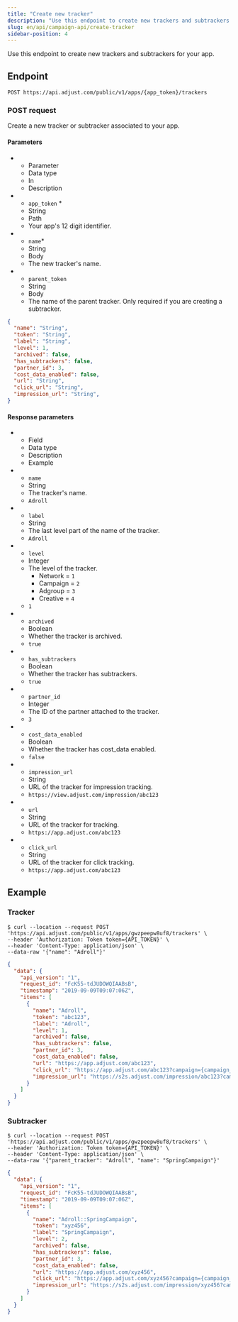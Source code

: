 ```yaml
---
title: "Create new tracker"
description: "Use this endpoint to create new trackers and subtrackers for your app."
slug: en/api/campaign-api/create-tracker
sidebar-position: 4
---
```


Use this endpoint to create new trackers and subtrackers for your app.

## Endpoint

```http "{app_token}/trackers"
POST https://api.adjust.com/public/v1/apps/{app_token}/trackers
```

### POST request

Create a new tracker or subtracker associated to your app.

#### Parameters

<ListTable>

* - Parameter
   - Data type
   - In
   - Description
* - `app_token` *
   - String
   - Path
   - Your app's 12 digit identifier.
* - `name`*
   - String
   - Body
   - The new tracker's name.
* - `parent_token`
   - String
   - Body
   - The name of the parent tracker. Only required if you are creating a subtracker.

</ListTable>

``` json
{
  "name": "String",
  "token": "String",
  "label": "String",
  "level": 1,
  "archived": false,
  "has_subtrackers": false,
  "partner_id": 3,
  "cost_data_enabled": false,
  "url": "String",
  "click_url": "String",
  "impression_url": "String",
}
```

#### Response parameters

<ListTable search>

* - Field
   - Data type
   - Description
   - Example
* - `name`
   - String
   - The tracker's name.
   - `Adroll`
* - `label`
   - String
   - The last level part of the name of the tracker.
   - `Adroll`
* - `level`
   - Integer
   - The level of the tracker.
      * Network = `1`
      * Campaign = `2`
      * Adgroup = `3`
      * Creative = `4`
   - `1`
* - `archived`
   - Boolean
   - Whether the tracker is archived.
   - `true`
* - `has_subtrackers`
   - Boolean
   - Whether the tracker has subtrackers.
   - `true`
* - `partner_id`
   - Integer
   - The ID of the partner attached to the tracker.
   - `3`
* - `cost_data_enabled`
   - Boolean
   - Whether the tracker has cost_data enabled.
   - `false`
* - `impression_url`
   - String
   - URL of the tracker for impression tracking.
   - `https://view.adjust.com/impression/abc123`
* - `url`
   - String
   - URL of the tracker for tracking.
   - `https://app.adjust.com/abc123`
* - `click_url`
   - String
   - URL of the tracker for click tracking.
   - `https://app.adjust.com/abc123`

</ListTable>

## Example

### Tracker

```console
$ curl --location --request POST 'https://api.adjust.com/public/v1/apps/gwzpeepw8uf8/trackers' \
--header 'Authorization: Token token={API_TOKEN}' \
--header 'Content-Type: application/json' \
--data-raw '{"name": "Adroll"}'
```

```json
{
  "data": {
    "api_version": "1",
    "request_id": "FcK55-tdJUDOWQIAABsB",
    "timestamp": "2019-09-09T09:07:06Z",
    "items": [
      {
        "name": "Adroll",
        "token": "abc123",
        "label": "Adroll",
        "level": 1,
        "archived": false,
        "has_subtrackers": false,
        "partner_id": 3,
        "cost_data_enabled": false,
        "url": "https://app.adjust.com/abc123",
        "click_url": "https://app.adjust.com/abc123?campaign={campaign_name}&idfa={idfa}&deeplink=http%3A%2F%2Fa.b%2Fc%3Fd%3D1%26e%3D%%MACROS%%",
        "impression_url": "https://s2s.adjust.com/impression/abc123?campaign={campaign_name}&idfa={idfa}&s2s=1",
      }
    ]
  }
}
```

### Subtracker

```console
$ curl --location --request POST 'https://api.adjust.com/public/v1/apps/gwzpeepw8uf8/trackers' \
--header 'Authorization: Token token={API_TOKEN}' \
--header 'Content-Type: application/json' \
--data-raw '{"parent_tracker": "Adroll", "name": "SpringCampaign"}'
```

```json
{
  "data": {
    "api_version": "1",
    "request_id": "FcK55-tdJUDOWQIAABsB",
    "timestamp": "2019-09-09T09:07:06Z",
    "items": [
      {
        "name": "Adroll::SpringCampaign",
        "token": "xyz456",
        "label": "SpringCampaign",
        "level": 2,
        "archived": false,
        "has_subtrackers": false,
        "partner_id": 3,
        "cost_data_enabled": false,
        "url": "https://app.adjust.com/xyz456",
        "click_url": "https://app.adjust.com/xyz456?campaign={campaign_name}&idfa={idfa}&deeplink=http%3A%2F%2Fa.b%2Fc%3Fd%3D1%26e%3D%%MACROS%%",
        "impression_url": "https://s2s.adjust.com/impression/xyz456?campaign={campaign_name}&idfa={idfa}&s2s=1",
      }
    ]
  }
}
```
